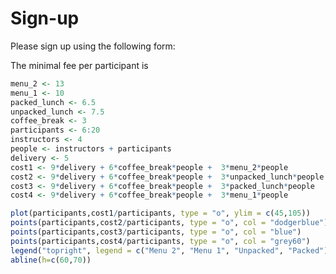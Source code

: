 # Sign-up

Please sign up using the following form:

The minimal fee per participant is

```r
menu_2 <- 13
menu_1 <- 10
packed_lunch <- 6.5
unpacked_lunch <- 7.5
coffee_break <- 3
participants <- 6:20
instructors <- 4
people <- instructors + participants
delivery <- 5
cost1 <- 9*delivery + 6*coffee_break*people +  3*menu_2*people
cost2 <- 9*delivery + 6*coffee_break*people +  3*unpacked_lunch*people
cost3 <- 9*delivery + 6*coffee_break*people +  3*packed_lunch*people
cost4 <- 9*delivery + 6*coffee_break*people +  3*menu_1*people

plot(participants,cost1/participants, type = "o", ylim = c(45,105))
points(participants,cost2/participants, type = "o", col = "dodgerblue")
points(participants,cost3/participants, type = "o", col = "blue")
points(participants,cost4/participants, type = "o", col = "grey60")
legend("topright", legend = c("Menu 2", "Menu 1", "Unpacked", "Packed"), fill= c("black", "grey60", "blue", "dodgerblue"))
abline(h=c(60,70))
```
